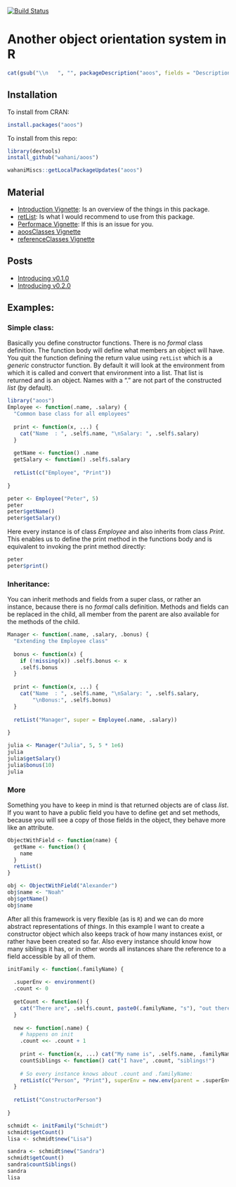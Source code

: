 [![Build Status](https://travis-ci.org/wahani/aoos.png?branch=master)](https://travis-ci.org/wahani/aoos)

# Another object orientation system in R
```r
cat(gsub("\\n   ", "", packageDescription("aoos", fields = "Description")))
```

## Installation
To install from CRAN:
```r
install.packages("aoos")
```

To install from this repo:
```r
library(devtools)
install_github("wahani/aoos")
```

```r
wahaniMiscs::getLocalPackageUpdates("aoos")
```

## Material

- [Introduction Vignette](http://htmlpreview.github.io/?https://github.com/wahani/aoos/blob/master/inst/doc/Introduction.html): Is an overview of the things in this package.
- [retList](http://htmlpreview.github.io/?https://github.com/wahani/aoos/blob/master/inst/doc/retListClasses.html): Is what I would recommend to use from this package.
- [Performace Vignette](http://htmlpreview.github.io/?https://github.com/wahani/aoos/blob/master/inst/doc/performance.html): If this is an issue for you.
- [aoosClasses Vignette](http://htmlpreview.github.io/?https://github.com/wahani/aoos/blob/master/inst/doc/aoosClasses.html)
- [referenceClasses Vignette](http://htmlpreview.github.io/?https://github.com/wahani/aoos/blob/master/inst/doc/referenceClasses.html)

## Posts

- [Introducing v0.1.0](http://wahani.github.io/2015/01/Introducing-Another-Object-Orientation-System/)
- [Introducing v0.2.0](http://wahani.github.io/2015/05/Introducing-Another-Object-Orientation-System-2/)

## Examples:

### Simple class:

Basically you define constructor functions. There is no *formal* class definition. The function body will define what members an object will have. You quit the function defining the return value using `retList` which is a *generic* constructor function. By default it will look at the environment from which it is called and convert that environment into a list. That list is returned and is an object. Names with a "." are not part of the constructed *list* (by default).

```r
library("aoos")
Employee <- function(.name, .salary) {
  "Common base class for all employees"
  
  print <- function(x, ...) {
    cat("Name  : ", .self$.name, "\nSalary: ", .self$.salary)
  }
  
  getName <- function() .name
  getSalary <- function() .self$.salary
  
  retList(c("Employee", "Print"))
  
}

peter <- Employee("Peter", 5)
peter
peter$getName()
peter$getSalary()
```

Here every instance is of class *Employee* and also inherits from class *Print*. This enables us to define the print method in the functions body and is equivalent to invoking the print method directly:

```r
peter
peter$print()
```


### Inheritance:

You can inherit methods and fields from a super class, or rather an instance, because there is no *formal* calls definition. Methods and fields can be replaced in the child, all member from the parent are also available for the methods of the child.

```r
Manager <- function(.name, .salary, .bonus) {
  "Extending the Employee class"
  
  bonus <- function(x) {
    if (!missing(x)) .self$.bonus <- x
    .self$.bonus
  }
  
  print <- function(x, ...) {
    cat("Name  : ", .self$.name, "\nSalary: ", .self$.salary, 
        "\nBonus:", .self$.bonus)
  }
  
  retList("Manager", super = Employee(.name, .salary))
  
}

julia <- Manager("Julia", 5, 5 * 1e6)
julia
julia$getSalary()
julia$bonus(10)
julia
```

### More 

Something you have to keep in mind is that returned objects are of class *list*. If you want to have a public field you have to define get and set methods, because you will see a copy of those fields in the object, they behave more like an attribute.

```r
ObjectWithField <- function(name) {
  getName <- function() {
    name
  }
  retList()
} 

obj <- ObjectWithField("Alexander")
obj$name <- "Noah"
obj$getName()
obj$name
```

After all this framework is very flexible (as is `R`) and we can do more abstract representations of *things*. In this example I want to create a constructor object which also keeps track of how many instances exist, or rather have been created so far. Also every instance should know how many siblings it has, or in other words all instances share the reference to a field accessible by all of them.

```r
initFamily <- function(.familyName) {
  
  .superEnv <- environment()
  .count <- 0
  
  getCount <- function() {
    cat("There are", .self$.count, paste0(.familyName, "s"), "out there.")
  }
  
  new <- function(.name) {
    # happens on init
    .count <<- .count + 1
    
    print <- function(x, ...) cat("My name is", .self$.name, .familyName, "!")
    countSiblings <- function() cat("I have", .count, "siblings!")
    
    # So every instance knows about .count and .familyName:
    retList(c("Person", "Print"), superEnv = new.env(parent = .superEnv))
  }
  
  retList("ConstructorPerson")
  
}

schmidt <- initFamily("Schmidt")
schmidt$getCount()
lisa <- schmidt$new("Lisa")

sandra <- schmidt$new("Sandra")
schmidt$getCount()
sandra$countSiblings()
sandra
lisa
```


